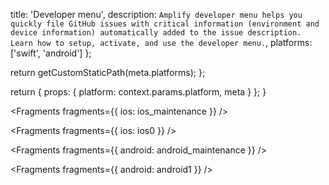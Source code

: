 
  title: 'Developer menu',
  description: `Amplify developer menu helps you quickly file GitHub issues with critical information (environment and device information) automatically added to the issue description. Learn how to setup, activate, and use the developer menu.`,
  platforms: ['swift', 'android']
};

  return getCustomStaticPath(meta.platforms);
};

  return {
    props: {
      platform: context.params.platform,
      meta
    }
  };
}


<Fragments fragments={{ ios: ios_maintenance }} />


<Fragments fragments={{ ios: ios0 }} />


<Fragments fragments={{ android: android_maintenance }} />


<Fragments fragments={{ android: android1 }} />
